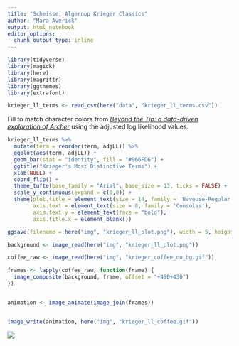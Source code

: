 ```yaml
---
title: "Scheisse: Algernop Krieger Classics"
author: "Mara Averick"
output: html_notebook
editor_options: 
  chunk_output_type: inline
---
```


```r
library(tidyverse)
library(magick)
library(here)
library(magrittr)
library(ggthemes)
library(extrafont)
```

```r
krieger_ll_terms <- read_csv(here("data", "krieger_ll_terms.csv"))
```

Fill to match character colors from [*_Beyond the Tip: a data-driven exploration of Archer_*](https://archervisualization.herokuapp.com/) using the adjusted log likelihood values. 

```r
krieger_ll_terms %>%
  mutate(term = reorder(term, adjLL)) %>%
  ggplot(aes(term, adjLL)) +
  geom_bar(stat = "identity", fill = "#966FD6") +
  ggtitle("Krieger's Most Distinctive Terms") +
  xlab(NULL) +
  coord_flip() +
  theme_tufte(base_family = "Arial", base_size = 13, ticks = FALSE) +
  scale_y_continuous(expand = c(0,0)) +
  theme(plot.title = element_text(size = 14, family = 'Baveuse-Regular'),
        axis.text = element_text(size = 8, family = 'Consolas'),
        axis.text.y = element_text(face = "bold"),
        axis.title.x = element_blank())

ggsave(filename = here("img", "krieger_ll_plot.png"), width = 5, height = 4, dpi = 300)
```

```r
background <- image_read(here("img", "krieger_ll_plot.png"))

coffee_raw <- image_read(here("img", "krieger_coffee_no_bg.gif"))

frames <- lapply(coffee_raw, function(frame) {
  image_composite(background, frame, offset = "+450+430")
})


animation <- image_animate(image_join(frames))


image_write(animation, here("img", "krieger_ll_coffee.gif"))
```

![](http://i.imgur.com/HoJyAEZ.gif)